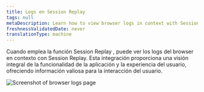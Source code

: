 ```yaml
---
title: Logs en Session Replay
tags: null
metaDescription: Learn how to view browser logs in context with Session Replay to gain valuable insights into user interactions and application functionality.
freshnessValidatedDate: never
translationType: machine
---
```


Cuando emplea la función Session Replay , puede ver los logs del browser en contexto con Session Replay. Esta integración proporciona una visión integral de la funcionalidad de la aplicación y la experiencia del usuario, ofreciendo información valiosa para la interacción del usuario.

<img title="Session Replay logs" alt="Screenshot of browser logs page" src="/images/logs_in_session_replay.webp" />